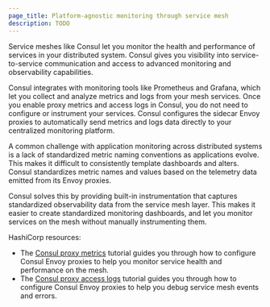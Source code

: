 ```yaml
---
page_title: Platform-agnostic monitoring through service mesh
description: TODO
---
```


Service meshes like Consul let you monitor the health and performance of services in your distributed system. Consul gives you visibility into service-to-service communication and access to advanced monitoring and observability capabilities.

Consul integrates with monitoring tools like Prometheus and Grafana, which let you collect and analyze metrics and logs from your mesh services. Once you enable proxy metrics and access logs in Consul, you do not need to configure or instrument your services. Consul configures the sidecar Envoy proxies to automatically send metrics and logs data directly to your centralized monitoring platform.

A common challenge with application monitoring across distributed systems is a lack of standardized metric naming conventions as applications evolve. This makes it difficult to consistently template dashboards and alters. Consul standardizes metric names and values based on the telemetry data emitted from its Envoy proxies. 

Consul solves this by providing built-in instrumentation that captures standardized observability data from the service mesh layer. This makes it easier to create standardized monitoring dashboards, and let you monitor services on the mesh without manually instrumenting them.

HashiCorp resources:
  - The [Consul proxy metrics](/consul/tutorials/service-mesh-observability/proxy-metrics) tutorial guides you through how to configure Consul Envoy proxies to help you monitor service health and performance on the mesh.
  - The [Consul proxy access logs](/consul/tutorials/service-mesh-observability/proxy-access-logs) tutorial guides you through how to configure Consul Envoy proxies to help you debug service mesh events and errors.